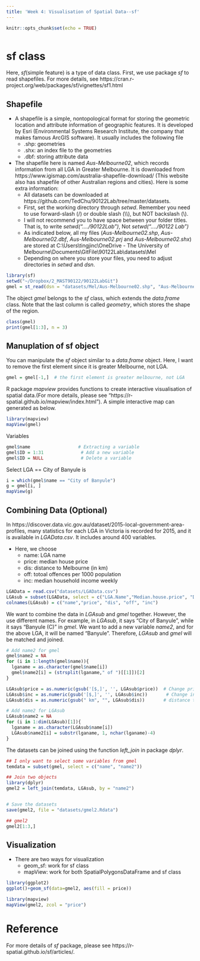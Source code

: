 ```yaml
---
title: 'Week 4: Visualisation of Spatial Data--sf'
---
```


<div style="margin-bottom:50px;">
```r
knitr::opts_chunk$set(echo = TRUE)
```

</div>



# sf class 

Here, *sf*(simple feature) is a type of data class. First, we use package *sf* to read shapefiles. 
For more details, see https://cran.r-project.org/web/packages/sf/vignettes/sf1.html

## Shapefile


* A shapefile is a simple, nontopological format for storing the geometric location and attribute information of geographic features. It is developed by Esri (Environmental Systems Research Institute, the company that makes famous ArcGIS software). It usually includes the following file
  + .shp:  	geometries
  + .shx:  	an index file to the geometries
  + .dbf:	  storing attribute data

* The shapefile here is named *Aus-Melbourne02*, which records information from all LGA in Greater Melbourne. It is downloaded from https://www.igismap.com/australia-shapefile-download/ (This website also has shapefile of other Australian regions and cities). Here is some extra information: 
  + All datasets can be downloaded at https://github.com/TedChu/90122Lab/tree/master/datasets. 
  + First, set the working directory through *setwd*. Remember you need to use forward-slash (/) or double slash (\\\\), but NOT backslash (\\).
  + I will not recommend you to have space between your folder titles. That is, to write *setwd("..../90122Lab")*, Not *setwd("..../90122 Lab")*
  + As indicated below, all my files (*Aus-Melbourne02.shp*, *Aus-Melbourne02.dbf*, *Aus-Melbourne02.prj* and *Aus-Melbourne02.shx*) are stored at C:\\Users\\tingjinc\\OneDrive - The University of Melbourne\\Documents\\GitFile\\90122Lab\\datasets\\Mel
  + Depending on where you store your files, you need to adjust directories in *setwd* and *dsn*. 

```r
library(sf)
setwd("~/Dropbox/2_MAST90122/90122LabGit")
gmel = st_read(dsn = "datasets/Mel/Aus-Melbourne02.shp", "Aus-Melbourne02")
```


The object *gmel* belongs to the *sf* class, which extends the *data.frame* class. Note that the last column is called *geometry*, which stores the shape of the region. 
```r
class(gmel) 
print(gmel[1:3], n = 3)
```

## Manuplation of sf object


You can manipulate the *sf* object similar to a *data.frame* object. Here, I want to remove the first element since it is greater Melbourne, not LGA. 
```r
gmel = gmel[-1,]  # the first element is greater melbourne, not LGA
```

R package *mapview* provides functions to create interactive visualisation of spatial data.(For more details, please see "https://r-spatial.github.io/mapview/index.html").  A simple interactive map can generated as below.
```r
library(mapview)
mapView(gmel)
```

Variables
```r
gmel$name                  # Extracting a variable
gmel$ID = 1:31              # Add a new variable
gmel$ID = NULL              # Delete a variable
```

Select LGA == City of Banyule is 
```r
i = which(gmel$name == "City of Banyule")
g = gmel[i, ]
mapView(g)
```


## Combining Data (Optional)


In https://discover.data.vic.gov.au/dataset/2015-local-government-area-profiles, many statistics for each LGA in Victoria is recorded for 2015, and it is available in *LGAData.csv*. It includes around 400 variables. 

* Here, we choose
  + name: LGA name
  + price: median house price
  + dis: distance to Melbourne (in km)
  + off: totoal offences per 1000 population
  + inc: median household income weekly


```r
LGAData = read.csv("datasets/LGAData.csv")
LGAsub = subset(LGAData, select = c("LGA.Name","Median.house.price", "Distance.to.Melbourne", "Total.offences.per.1.000.population", "Median.household.income"))
colnames(LGAsub) = c("name","price", "dis", "off", "inc")
```

We want to combine the data in *LGAsub* and *gmel* together. However, the use different names. For example, in *LGAsub*, it says "City of Banyule", while it says "Banyule (C)" in *gmel*. We want to add a new variable *name2*, and for the above LGA, it will be named "Banyule".  Therefore, *LGAsub* and *gmel* will be matched and joined. 
```r
# Add name2 for gmel
gmel$name2 = NA
for (i in 1:length(gmel$name)){
  lganame = as.character(gmel$name[i])
  gmel$name2[i] = (strsplit(lganame," of ")[[1]])[2]
}

LGAsub$price = as.numeric(gsub('[$,]', '', LGAsub$price))  # Change price from dollar form to numbers
LGAsub$inc = as.numeric(gsub('[$,]', '', LGAsub$inc))       # Change income from dollar form to numbers
LGAsub$dis = as.numeric(gsub(" km", "", LGAsub$dis))       # distance to numeric

# Add name2 for LGAsub
LGAsub$name2 = NA
for (i in 1:dim(LGAsub)[1]){
  lganame = as.character(LGAsub$name[i])
  LGAsub$name2[i] = substr(lganame, 1, nchar(lganame)-4)
}


```


The datasets can be joined using the function *left_join* in package *dplyr*. 
```r
## I only want to select some variables from gmel
temdata = subset(gmel, select = c("name", "name2"))

## Join two objects
library(dplyr)
gmel2 = left_join(temdata, LGAsub, by = "name2")


# Save the datasets
save(gmel2, file = "datasets/gmel2.Rdata")   

## gmel2 
gmel2[1:3,]
```



## Visualization


* There are two ways for visualization
  + geom_sf:   work for sf class
  + mapView:   work for both SpatialPolygonsDataFrame and sf class



```r
library(ggplot2)
ggplot()+geom_sf(data=gmel2, aes(fill = price))

```



```r
library(mapview)
mapView(gmel2, zcol = "price")
```

# Reference
For more details of *sf* package, please see https://r-spatial.github.io/sf/articles/.